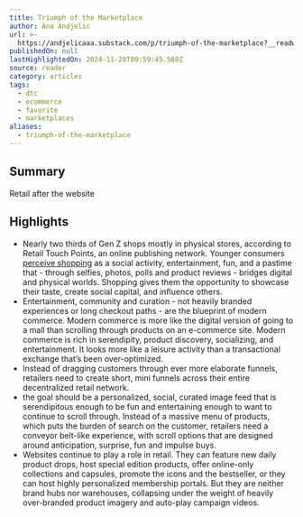 ```yaml
---
title: Triumph of the Marketplace
author: Ana Andjelic
url: >-
  https://andjelicaaa.substack.com/p/triumph-of-the-marketplace?__readwiseLocation=
publishedOn: null
lastHighlightedOn: 2024-11-20T09:59:45.588Z
source: reader
category: articles
tags:
  - dtc
  - ecommerce
  - favorite
  - marketplaces
aliases:
  - triumph-of-the-marketplace
---
```

## Summary

Retail after the website

## Highlights
- Nearly two thirds of Gen Z shops mostly in physical stores, according to Retail Touch Points, an online publishing network. Younger consumers [perceive shopping](https://retail-assist.com/gen-z-vs-gen-x-vs-gen-y-shopping-habits-survey/) as a social activity, entertainment, fun, and a pastime that - through selfies, photos, polls and product reviews - bridges digital and physical worlds. Shopping gives them the opportunity to showcase their taste, create social capital, and influence others.
- Entertainment, community and curation - not heavily branded experiences or long checkout paths - are the blueprint of modern commerce. Modern commerce is more like the digital version of going to a mall than scrolling through products on an e-commerce site. Modern commerce is rich in serendipity, product discovery, socializing, and entertainment. It looks more like a leisure activity than a transactional exchange that’s been over-optimized.
- Instead of dragging customers through ever more elaborate funnels, retailers need to create short, mini funnels across their entire decentralized retail network.
- the goal should be a personalized, social, curated image feed that is serendipitous enough to be fun and entertaining enough to want to continue to scroll through. Instead of a massive menu of products, which puts the burden of search on the customer, retailers need a conveyor belt-like experience, with scroll options that are designed around anticipation, surprise, fun and impulse buys.
- Websites continue to play a role in retail. They can feature new daily product drops, host special edition products, offer online-only collections and capsules, promote the icons and the bestseller, or they can host highly personalized membership portals. But they are neither brand hubs nor warehouses, collapsing under the weight of heavily over-branded product imagery and auto-play campaign videos.

